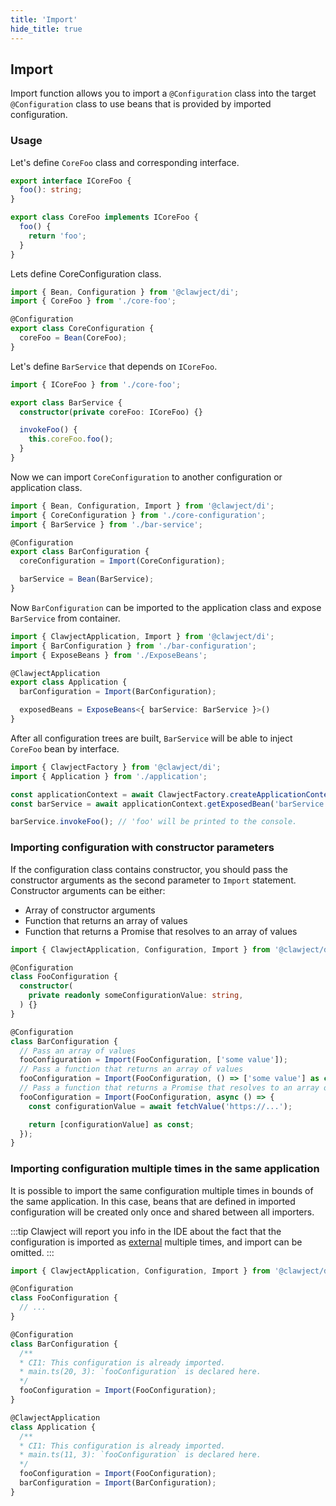 ```yaml
---
title: 'Import'
hide_title: true
---
```


## Import

Import function allows you to import a `@Configuration` class into the target `@Configuration` class to use beans that is provided by imported configuration.

### Usage

Let's define `CoreFoo` class and corresponding interface.

```ts title="core-foo.ts"
export interface ICoreFoo {
  foo(): string;
}

export class CoreFoo implements ICoreFoo {
  foo() {
    return 'foo';
  }
}
```

Lets define CoreConfiguration class.

```ts title="core-configuration.ts"
import { Bean, Configuration } from '@clawject/di';
import { CoreFoo } from './core-foo';

@Configuration
export class CoreConfiguration {
  coreFoo = Bean(CoreFoo);
}
```

Let's define `BarService` that depends on `ICoreFoo`.

```ts title="bar-service.ts"
import { ICoreFoo } from './core-foo';

export class BarService {
  constructor(private coreFoo: ICoreFoo) {}

  invokeFoo() {
    this.coreFoo.foo();
  }
}
```

Now we can import `CoreConfiguration` to another configuration or application class.

```ts title="bar-configuration.ts"
import { Bean, Configuration, Import } from '@clawject/di';
import { CoreConfiguration } from './core-configuration';
import { BarService } from './bar-service';

@Configuration
export class BarConfiguration {
  coreConfiguration = Import(CoreConfiguration);

  barService = Bean(BarService);
}
```

Now `BarConfiguration` can be imported to the application class and expose `BarService` from container.

```ts title="application.ts"
import { ClawjectApplication, Import } from '@clawject/di';
import { BarConfiguration } from './bar-configuration';
import { ExposeBeans } from './ExposeBeans';

@ClawjectApplication
export class Application {
  barConfiguration = Import(BarConfiguration);

  exposedBeans = ExposeBeans<{ barService: BarService }>()
}
```

After all configuration trees are built, `BarService` will be able to inject `CoreFoo` bean by interface.

```ts title="main.ts"
import { ClawjectFactory } from '@clawject/di';
import { Application } from './application';

const applicationContext = await ClawjectFactory.createApplicationContext(Application);
const barService = await applicationContext.getExposedBean('barService');

barService.invokeFoo(); // 'foo' will be printed to the console.
```

### Importing configuration with constructor parameters

If the configuration class contains constructor, you should pass the constructor arguments as the second parameter to `Import` statement.
Constructor arguments can be either:
- Array of constructor arguments
- Function that returns an array of values
- Function that returns a Promise that resolves to an array of values

```ts
import { ClawjectApplication, Configuration, Import } from '@clawject/di';

@Configuration
class FooConfiguration {
  constructor(
    private readonly someConfigurationValue: string,
  ) {}
}

@Configuration
class BarConfiguration {
  // Pass an array of values
  fooConfiguration = Import(FooConfiguration, ['some value']);
  // Pass a function that returns an array of values
  fooConfiguration = Import(FooConfiguration, () => ['some value'] as const);
  // Pass a function that returns a Promise that resolves to an array of values
  fooConfiguration = Import(FooConfiguration, async () => {
    const configurationValue = await fetchValue('https://...');

    return [configurationValue] as const;
  });
}
```

### Importing configuration multiple times in the same application

It is possible to import the same configuration multiple times in bounds of the same application.
In this case, beans that are defined in imported configuration will be created only once and shared between all importers.

:::tip
Clawject will report you info in the IDE about the fact that the configuration is imported as [external](/docs/fundamentals/internal-external#external) multiple times, and import can be omitted.
:::

```ts title="main.ts" showLineNumbers
import { ClawjectApplication, Configuration, Import } from '@clawject/di';

@Configuration
class FooConfiguration {
  // ...
}

@Configuration
class BarConfiguration {
  /**
  * CI1: This configuration is already imported.
  * main.ts(20, 3): `fooConfiguration` is declared here.
  */
  fooConfiguration = Import(FooConfiguration);
}

@ClawjectApplication
class Application {
  /**
  * CI1: This configuration is already imported.
  * main.ts(11, 3): `fooConfiguration` is declared here.
  */
  fooConfiguration = Import(FooConfiguration);
  barConfiguration = Import(BarConfiguration);
}

```
